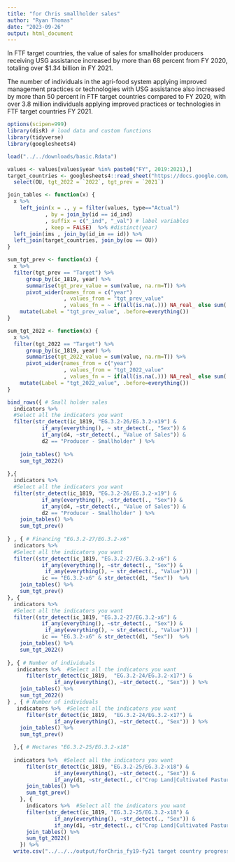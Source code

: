 ```yaml
---
title: "for Chris smallholder sales"
author: "Ryan Thomas"
date: "2023-09-26"
output: html_document
---
```


In FTF target countries, the value of sales for smallholder producers receiving USG assistance increased by more than 68 percent from FY 2020, totaling over $1.34 billion in FY 2021.

The number of individuals in the agri-food system applying improved management practices or technologies with USG assistance also increased by more than 50 percent in FTF target countries compared to FY 2020, with over 3.8 million individuals applying improved practices or technologies in FTF target countries FY 2021.

```r
options(scipen=999)
library(disR) # load data and custom functions
library(tidyverse)
library(googlesheets4)
```


```r
load("../../downloads/basic.Rdata")

values <- values[values$year %in% paste0("FY", 2019:2021),]
target_countries <- googlesheets4::read_sheet("https://docs.google.com/spreadsheets/d/18TGSvU1pE3Z8N5weY6wgsnDm1AiO3EvdWQtiYTUytXc/edit#gid=0", skip=1) %>%
  select(OU, tgt_2022 = `2022`, tgt_prev = `2021`)
```


```r
join_tables <- function(x) {
  x %>%
    left_join(x = ., y = filter(values, type=="Actual")
            , by = join_by(id == id_ind)
            , suffix = c("_ind", "_val") # label variables 
            , keep = FALSE)  %>% #distinct(year)
  left_join(ims , join_by(id_im == id)) %>%
  left_join(target_countries, join_by(ou == OU))
}

sum_tgt_prev <- function(x) {
  x %>%
  filter(tgt_prev == "Target") %>%
      group_by(ic_1819, year) %>%
      summarise(tgt_prev_value = sum(value, na.rm=T)) %>%
      pivot_wider(names_from = c("year")
                  , values_from = "tgt_prev_value"
                  , values_fn = ~ if(all(is.na(.))) NA_real_ else sum(., na.rm=T)) %>%
    mutate(Label = "tgt_prev_value", .before=everything()) 
}

sum_tgt_2022 <- function(x) {
  x %>%
  filter(tgt_2022 == "Target") %>%
      group_by(ic_1819, year) %>%
      summarise(tgt_2022_value = sum(value, na.rm=T)) %>%
      pivot_wider(names_from = c("year")
                  , values_from = "tgt_2022_value"
                  , values_fn = ~ if(all(is.na(.))) NA_real_ else sum(., na.rm=T)) %>%
    mutate(Label = "tgt_2022_value", .before=everything())
}
```


```r

bind_rows({ # Small holder sales
  indicators %>%  
  #Select all the indicators you want
  filter(str_detect(ic_1819, "EG.3.2-26/EG.3.2-x19") &
           if_any(everything(), ~ str_detect(., "Sex")) &
           if_any(d4, ~str_detect(., "Value of Sales")) &
           d2 == "Producer - Smallholder" ) %>% 
    
    join_tables() %>% 
    sum_tgt_2022()
 
},{
  indicators %>%  
  #Select all the indicators you want
  filter(str_detect(ic_1819, "EG.3.2-26/EG.3.2-x19") &
           if_any(everything(), ~str_detect(., "Sex")) &
           if_any(d4, ~str_detect(., "Value of Sales")) &
           d2 == "Producer - Smallholder" ) %>% 
    join_tables() %>% 
    sum_tgt_prev()
  
} , { # Financing "EG.3.2-27/EG.3.2-x6"
  indicators %>%
  #Select all the indicators you want
  filter((str_detect(ic_1819, "EG.3.2-27/EG.3.2-x6") &
           if_any(everything(), ~str_detect(., "Sex")) &
            if_any(everything(), ~ str_detect(., "Value"))) |
           ic == "EG.3.2-x6" & str_detect(d1, "Sex"))  %>% 
    join_tables() %>% 
    sum_tgt_prev()
}, { 
  indicators %>%
  #Select all the indicators you want
  filter((str_detect(ic_1819, "EG.3.2-27/EG.3.2-x6") &
           if_any(everything(), ~str_detect(., "Sex")) &
            if_any(everything(), ~ str_detect(., "Value"))) |
           ic == "EG.3.2-x6" & str_detect(d1, "Sex"))  %>% 
    join_tables() %>% 
    sum_tgt_2022()
  
}, { # Number of individuals
   indicators %>%  #Select all the indicators you want
      filter(str_detect(ic_1819,  "EG.3.2-24/EG.3.2-x17") &
               if_any(everything(), ~str_detect(., "Sex")) ) %>%
    join_tables() %>% 
    sum_tgt_2022()
} , { # Number of individuals
   indicators %>%  #Select all the indicators you want
      filter(str_detect(ic_1819,  "EG.3.2-24/EG.3.2-x17") &
               if_any(everything(), ~str_detect(., "Sex")) ) %>%
    join_tables() %>% 
    sum_tgt_prev()

  },{ # Hectares "EG.3.2-25/EG.3.2-x18"
    
  indicators %>%  #Select all the indicators you want
      filter(str_detect(ic_1819, "EG.3.2-25/EG.3.2-x18") &
               if_any(everything(), ~str_detect(., "Sex")) &
               if_any(d1, ~str_detect(., c("Crop Land|Cultivated Pasture|Cultivated Land|Aquaculture")))) %>%
      join_tables() %>%
      sum_tgt_prev()
    }, {
      indicators %>%  #Select all the indicators you want
      filter(str_detect(ic_1819, "EG.3.2-25/EG.3.2-x18") &
               if_any(everything(), ~str_detect(., "Sex")) &
               if_any(d1, ~str_detect(., c("Crop Land|Cultivated Pasture|Cultivated Land|Aquaculture")))) %>%
      join_tables() %>%
      sum_tgt_2022()
    }) %>% 
  write.csv("../../../output/forChris_fy19-fy21 target country progress.csv")
```
